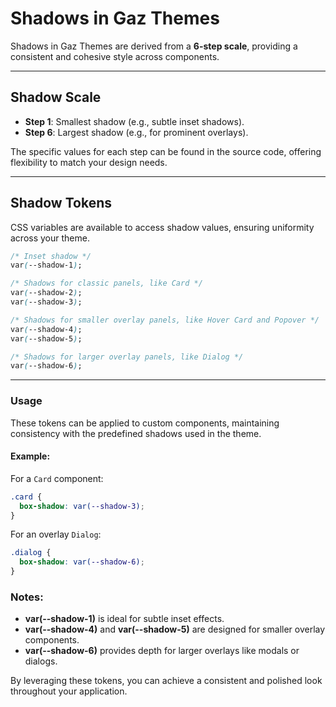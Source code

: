 # Shadows in Gaz Themes

Shadows in Gaz Themes are derived from a **6-step scale**, providing a consistent and cohesive style across components.

---

## Shadow Scale

- **Step 1**: Smallest shadow (e.g., subtle inset shadows).
- **Step 6**: Largest shadow (e.g., for prominent overlays).

The specific values for each step can be found in the source code, offering flexibility to match your design needs.

---

## Shadow Tokens

CSS variables are available to access shadow values, ensuring uniformity across your theme.

```css
/* Inset shadow */
var(--shadow-1);

/* Shadows for classic panels, like Card */
var(--shadow-2);
var(--shadow-3);

/* Shadows for smaller overlay panels, like Hover Card and Popover */
var(--shadow-4);
var(--shadow-5);

/* Shadows for larger overlay panels, like Dialog */
var(--shadow-6);
```

---

### Usage

These tokens can be applied to custom components, maintaining consistency with the predefined shadows used in the theme.

#### Example:

For a `Card` component:

```css
.card {
  box-shadow: var(--shadow-3);
}
```

For an overlay `Dialog`:

```css
.dialog {
  box-shadow: var(--shadow-6);
}
```

### Notes:

- **var(--shadow-1)** is ideal for subtle inset effects.
- **var(--shadow-4)** and **var(--shadow-5)** are designed for smaller overlay components.
- **var(--shadow-6)** provides depth for larger overlays like modals or dialogs.

By leveraging these tokens, you can achieve a consistent and polished look throughout your application.
